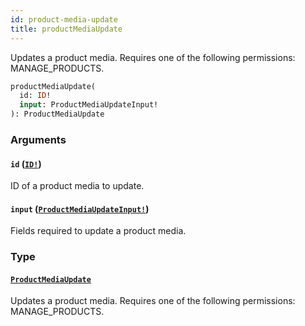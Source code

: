 ```yaml
---
id: product-media-update
title: productMediaUpdate
---
```


Updates a product media. Requires one of the following permissions: MANAGE_PRODUCTS.

```graphql
productMediaUpdate(
  id: ID!
  input: ProductMediaUpdateInput!
): ProductMediaUpdate

```

### Arguments

#### `id` ([`ID!`](../../../developer/api-reference/scalars/id))

ID of a product media to update.

#### `input` ([`ProductMediaUpdateInput!`](../../../developer/api-reference/inputs/product-media-update-input))

Fields required to update a product media.

### Type

#### [`ProductMediaUpdate`](../../../developer/api-reference/objects/product-media-update)

Updates a product media. Requires one of the following permissions: MANAGE_PRODUCTS.
